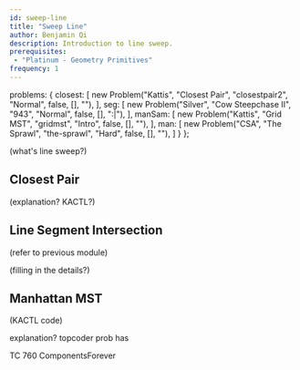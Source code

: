 ```yaml
---
id: sweep-line
title: "Sweep Line"
author: Benjamin Qi
description: Introduction to line sweep.
prerequisites: 
 - "Platinum - Geometry Primitives"
frequency: 1
---
```



  problems: {
    closest: [
      new Problem("Kattis", "Closest Pair", "closestpair2", "Normal", false, [], ""),
    ],
    seg: [
      new Problem("Silver", "Cow Steepchase II", "943", "Normal", false, [], ":|"),
    ],
    manSam: [
      new Problem("Kattis", "Grid MST", "gridmst", "Intro", false, [], ""),
    ],
    man: [
      new Problem("CSA", "The Sprawl", "the-sprawl", "Hard", false, [], ""),
    ]
  }
};

(what's line sweep?)

<Resources>
	<Resource source="CPH" title="30.1, 30.2 - Sweep Line Algorithms"></Resource>
	<Resource source="TC" title="Line Sweep Algorithms" url="line-sweep-algorithms"></Resource>
</Resources>

## Closest Pair

<Problems problems={metadata.problems.closest} />

(explanation? KACTL?)

## Line Segment Intersection

(refer to previous module)

<Problems problems={metadata.problems.seg} />

(filling in the details?)

## Manhattan MST

<Problems problems={metadata.problems.manSam} />

(KACTL code)

explanation? topcoder prob has

<Problems problems={metadata.problems.man} />

TC 760 ComponentsForever